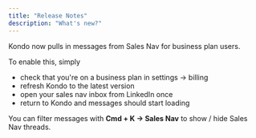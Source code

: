 ```yaml
---
title: "Release Notes"
description: "What's new?"
---
```

<Update label="Oct 1, 2025" description="Sales Nav">
  Kondo now pulls in messages from Sales Nav for business plan users.

  To enable this, simply

  - check that you're on a business plan in settings -> billing
  - refresh Kondo to the latest version
  - open your sales nav inbox from LinkedIn once
  - return to Kondo and messages should start loading

  You can filter messages with **Cmd + K -> Sales Nav** to show / hide Sales Nav threads.
</Update>
